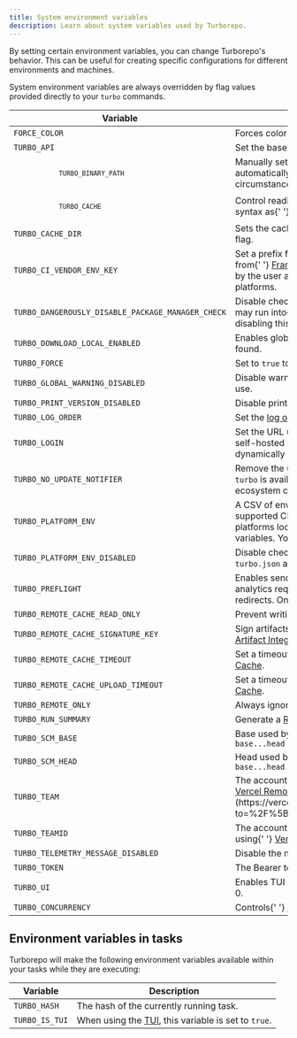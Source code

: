 ```yaml
---
title: System environment variables
description: Learn about system variables used by Turborepo.
---
```



By setting certain environment variables, you can change Turborepo's behavior. This can be useful for creating specific configurations for different environments and machines.

System environment variables are always overridden by flag values provided directly to your `turbo` commands.

<table id="system-environment-variables-table">
  <thead>
    <tr>
      <th>Variable</th>
      <th>Description</th>
    </tr>
  </thead>
  <tbody>
    <tr id="force_color">
      <td>
        <code>FORCE_COLOR</code>
      </td>
      <td>Forces color to be shown in terminal logs</td>
    </tr>
    <tr id="turbo_api">
      <td>
        <code>TURBO_API</code>
      </td>
      <td>
        Set the base URL for{' '}
        <a href="/docs/core-concepts/remote-caching">Remote Cache</a>.
      </td>
    </tr>
    <tr id="turbo_binary_path">
      <td>
        <code>
          <code>TURBO_BINARY_PATH</code>
        </code>
      </td>
      <td>
        Manually set the path to the <code>turbo</code> binary. By default,{' '}
        <code>turbo</code> will automatically discover the binary so you should
        only use this in rare circumstances.
      </td>
    </tr>
    <tr id="turbo_cache">
      <td>
        <code>
          <code>TURBO_CACHE</code>
        </code>
      </td>
      <td>
        Control reading and writing for cache sources. Uses the same syntax as{' '}
        <a href="/docs/reference/run#--cache-options">
          {' '}
          <code>--cache</code>
        </a>
        .
      </td>
    </tr>
    <tr id="turbo_cache_dir">
      <td>
        <code>TURBO_CACHE_DIR</code>
      </td>
      <td>
        Sets the cache directory, similar to using{' '}
        <a href="/docs/reference/run#--cache-dir-path">
          {' '}
          <code>--cache-dir</code>
        </a>{' '}
        flag.
      </td>
    </tr>
    <tr id="turbo_ci_vendor_env_key">
      <td>
        <code>TURBO_CI_VENDOR_ENV_KEY</code>
      </td>
      <td>
        Set a prefix for environment variables that you want
        <strong>excluded</strong> from{' '}
        <a href="/docs/crafting-your-repository/using-environment-variables#framework-inference">
          Framework Inference
        </a>
        .<span></span>
        <strong>NOTE</strong>: This does not need to be set by the user and
        should be configured automatically by supported platforms.
      </td>
    </tr>
    <tr id="turbo_dangerously_disable_package_manager_check">
      <td>
        <code>TURBO_DANGEROUSLY_DISABLE_PACKAGE_MANAGER_CHECK</code>
      </td>
      <td>
        Disable checking the <code>packageManager</code> field in{' '}
        <code>package.json</code>. You may run into{' '}
        <a href="/docs/reference/run#--dangerously-disable-package-manager-check">
          errors and unexpected caching behavior
        </a>{' '}
        when disabling this check. Use <code>true</code> or <code>1</code> to
        disable.
      </td>
    </tr>
    <tr id="turbo_download_local_enabled">
      <td>
        <code>TURBO_DOWNLOAD_LOCAL_ENABLED</code>
      </td>
      <td>
        Enables global <code>turbo</code> to install the correct local version
        if one is not found.
      </td>
    </tr>
    <tr id="turbo_force">
      <td>
        <code>TURBO_FORCE</code>
      </td>
      <td>
        Set to <code>true</code> to force all tasks to run in full, opting out
        of all caching.
      </td>
    </tr>
    <tr id="turbo_global_warning_disabled">
      <td>
        <code>TURBO_GLOBAL_WARNING_DISABLED</code>
      </td>
      <td>
        Disable warning when global <code>turbo</code> cannot find a local
        version to use.
      </td>
    </tr>
    <tr id="turbo_print_version_disabled">
      <td>
        <code>TURBO_PRINT_VERSION_DISABLED</code>
      </td>
      <td>
        Disable printing the version of <code>turbo</code> that is being
        executed.
      </td>
    </tr>
    <tr id="turbo_log_order">
      <td>
        <code>TURBO_LOG_ORDER</code>
      </td>
      <td>
        Set the <a href="/docs/reference/run#--log-order-option">log order</a>.
        Allowed values are <code>grouped</code> and <code>default</code>.
      </td>
    </tr>
    <tr id="turbo_login">
      <td>
        <code>TURBO_LOGIN</code>
      </td>
      <td>
        Set the URL used to log in to{' '}
        <a href="/docs/core-concepts/remote-caching">Remote Cache</a>. Only
        needed for self-hosted Remote Caches that implement an endpoint that
        dynamically creates tokens.
      </td>
    </tr>
    <tr id="turbo_no_update_notifier">
      <td>
        <code>TURBO_NO_UPDATE_NOTIFIER</code>
      </td>
      <td>
        Remove the update notifier that appears when a new version of{' '}
        <code>turbo</code> is available. You can also use{' '}
        <code>NO_UPDATE_NOTIFIER</code> per ecosystem convention.
      </td>
    </tr>
    <tr id="turbo_platform_env">
      <td>
        <code>TURBO_PLATFORM_ENV</code>
      </td>
      <td>
        A CSV of environment variable keys that are configured in a supported CI
        environment (Vercel). <strong>NOTE</strong>: This variable is meant for
        platforms looking to implement zero-configuration environment variables.
        You are not meant to use this variable as an end user.{' '}
      </td>
    </tr>
    <tr id="turbo_platform_env_disabled">
      <td>
        <code>TURBO_PLATFORM_ENV_DISABLED</code>
      </td>
      <td>
        Disable checking environment variables configured in your{' '}
        <code>turbo.json</code> against those set on your supported platform
      </td>
    </tr>
    <tr id="turbo_preflight">
      <td>
        <code>TURBO_PREFLIGHT</code>
      </td>
      <td>
        Enables sending a preflight request before every cache artifact and
        analytics request. The follow-up upload and download will follow
        redirects. Only applicable when{' '}
        <a href="/docs/core-concepts/remote-caching">Remote Caching</a> is
        configured.
      </td>
    </tr>
    <tr id="turbo_remote_cache_read_only">
      <td>
        <code>TURBO_REMOTE_CACHE_READ_ONLY</code>
      </td>
      <td>
        Prevent writing to the{' '}
        <a href="/docs/core-concepts/remote-caching">Remote Cache</a> - but
        still allow reading.
      </td>
    </tr>
    <tr id="turbo_remote_cache_signature_key">
      <td>
        <code>TURBO_REMOTE_CACHE_SIGNATURE_KEY</code>
      </td>
      <td>
        Sign artifacts with a secret key. For more information, visit{' '}
        <a href="/docs/core-concepts/remote-caching#artifact-integrity-and-authenticity-verification">
          the Artifact Integrity section
        </a>
        .
      </td>
    </tr>
    <tr id="turbo_remote_cache_timeout">
      <td>
        <code>TURBO_REMOTE_CACHE_TIMEOUT</code>
      </td>
      <td>
        Set a timeout in seconds for <code>turbo</code> to get artifacts from{' '}
        <a href="/docs/core-concepts/remote-caching">Remote Cache</a>.
      </td>
    </tr>
    <tr id="turbo_remote_cache_upload_timeout">
      <td>
        <code>TURBO_REMOTE_CACHE_UPLOAD_TIMEOUT</code>
      </td>
      <td>
        Set a timeout in seconds for <code>turbo</code> to upload artifacts to{' '}
        <a href="/docs/core-concepts/remote-caching">Remote Cache</a>.
      </td>
    </tr>
    <tr id="turbo_remote_only">
      <td>
        <code>TURBO_REMOTE_ONLY</code>
      </td>
      <td>Always ignore the local filesystem cache for all tasks.</td>
    </tr>
    <tr id="turbo_run_summary">
      <td>
        <code>TURBO_RUN_SUMMARY</code>
      </td>
      <td>
        Generate a <a href="/docs/reference/run#--summarize">Run Summary</a>{' '}
        when you run tasks.
      </td>
    </tr>
    <tr id="turbo_scm_base">
      <td>
        <code>TURBO_SCM_BASE</code>
      </td>
      <td>
        Base used by <code>--affected</code> when calculating what has changed
        from <code>base...head</code>
      </td>
    </tr>
    <tr id="turbo_scm_head">
      <td>
        <code>TURBO_SCM_HEAD</code>
      </td>
      <td>
        Head used by <code>--affected</code> when calculating what has changed
        from <code>base...head</code>
      </td>
    </tr>
    <tr id="turbo_team">
      <td>
        <code>TURBO_TEAM</code>
      </td>
      <td>
        The account name associated with your repository. When using{' '}
        <a
          href="https://vercel.com/docs/monorepos/remote-caching#vercel-remote-cache"
          rel="noreferrer noopener"
          target="_blank"
        >
          Vercel Remote Cache
        </a>
        , this is [your team's
        slug](https://vercel.com/d?to=%2F%5Bteam%5D%2F%7E%2Fsettings&title=Get+team+slug).
      </td>
    </tr>
    <tr id="turbo_teamid">
      <td>
        <code>TURBO_TEAMID</code>
      </td>
      <td>
        The account identifier associated with your repository. When using{' '}
        <a
          href="https://vercel.com/docs/monorepos/remote-caching#vercel-remote-cache"
          rel="noreferrer noopener"
          target="_blank"
        >
          Vercel Remote Cache
        </a>
        , this is your team's ID.
      </td>
    </tr>
    <tr id="turbo_telemetry_message_disabled">
      <td>
        <code>TURBO_TELEMETRY_MESSAGE_DISABLED</code>
      </td>
      <td>
        Disable the message notifying you that{' '}
        <a href="/docs/telemetry">Telemetry</a> is enabled.
      </td>
    </tr>
    <tr id="turbo_token">
      <td>
        <code>TURBO_TOKEN</code>
      </td>
      <td>
        The Bearer token for authentication to access{' '}
        <a href="/docs/core-concepts/remote-caching">Remote Cache</a>.
      </td>
    </tr>
    <tr id="turbo_ui">
      <td>
        <code>TURBO_UI</code>
      </td>
      <td>
        Enables TUI when passed true or 1, disables when passed false or 0.
      </td>
    </tr>
    <tr id="turbo_concurrency">
      <td>
        <code>TURBO_CONCURRENCY</code>
      </td>
      <td>
        Controls{' '}
        <a href="/repo/docs/reference/run#--concurrency-number--percentage">
          concurrency
        </a>{' '}
        settings in run or watch mode.
      </td>
    </tr>
  </tbody>
</table>

## Environment variables in tasks

Turborepo will make the following environment variables available within your tasks while they are executing:

| Variable       | Description                                                                             |
| -------------- | --------------------------------------------------------------------------------------- |
| `TURBO_HASH`   | The hash of the currently running task.                                                 |
| `TURBO_IS_TUI` | When using the [TUI](/docs/reference/configuration#ui), this variable is set to `true`. |
